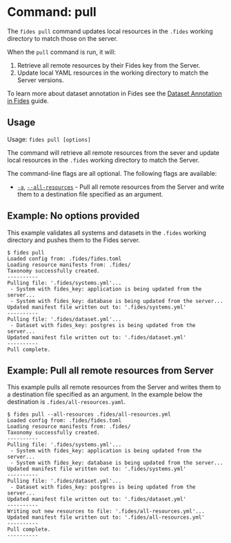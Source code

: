 
# Command: pull

The ```fides pull``` command updates local resources in the ```.fides``` working directory to match those on the server.

When the ```pull``` command is run, it will:

1. Retrieve all remote resources by their Fides key from the Server.
2. Update local YAML resources in the working directory to match the Server versions.

To learn more about dataset annotation in Fides see the [Dataset Annotation in Fides](/docs/dev-docs/configuration/privacy-requests/annotate-datasets-cli) guide.

## Usage
Usage: ```fides pull [options]```

The command will retrieve all remote resources from the sever and update local resources in the ```.fides``` working directory to match the Server.

The command-line flags are all optional. The following flags are available:

* <span class="nx-absolute -nx-mt-20" id="a"></span>[```-a```](#a), [```--all-resources```](#a) - Pull all remote resources from the Server and write them to a destination file specified as an argument.


## Example: No options provided
This example validates all systems and datasets in the ```.fides``` working directory and pushes them to the Fides server.

```console
$ fides pull
Loaded config from: .fides/fides.toml
Loading resource manifests from: .fides/
Taxonomy successfully created.
----------
Pulling file: '.fides/systems.yml'...
 - System with fides_key: application is being updated from the server...
 - System with fides_key: database is being updated from the server...
Updated manifest file written out to: '.fides/systems.yml'
----------
Pulling file: '.fides/dataset.yml'...
 - Dataset with fides_key: postgres is being updated from the server...
Updated manifest file written out to: '.fides/dataset.yml'
----------
Pull complete.
```

## Example: Pull all remote resources from Server
This example pulls all remote resources from the Server and writes them to a destination file specified as an argument. In the example below the destination is ```.fides/all-resources.yaml```.

```console
$ fides pull --all-resources .fides/all-resources.yml
Loaded config from: .fides/fides.toml
Loading resource manifests from: .fides/
Taxonomy successfully created.
----------
Pulling file: '.fides/systems.yml'...
 - System with fides_key: application is being updated from the server...
 - System with fides_key: database is being updated from the server...
Updated manifest file written out to: '.fides/systems.yml'
----------
Pulling file: '.fides/dataset.yml'...
 - Dataset with fides_key: postgres is being updated from the server...
Updated manifest file written out to: '.fides/dataset.yml'
----------
Writing out new resources to file: '.fides/all-resources.yml'...
Updated manifest file written out to: '.fides/all-resources.yml'
----------
Pull complete.
----------
```
